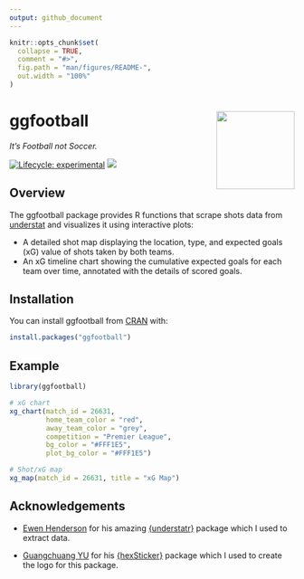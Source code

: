 ```yaml
---
output: github_document
---
```


<!-- README.md is generated from README.Rmd. Please edit that file -->

```r
knitr::opts_chunk$set(
  collapse = TRUE,
  comment = "#>",
  fig.path = "man/figures/README-",
  out.width = "100%"
)
```

# ggfootball <img src="inst/figures/logo.png" align="right" height="138"/>

*It's Football not Soccer.*

<!-- badges: start -->

[![Lifecycle: experimental](https://img.shields.io/badge/lifecycle-experimental-orange.svg)](https://lifecycle.r-lib.org/articles/stages.html#experimental)
[![](https://cranlogs.r-pkg.org/badges/grand-total/ggfootball)](https://cran.r-project.org/package=ggfootball)

<!-- badges: end -->

## Overview

The ggfootball package provides R functions that scrape shots data from [understat](https://understat.com/)
and visualizes it using interactive plots:

- A detailed shot map displaying the location, type, and expected goals (xG) value of shots taken by both teams.
- An xG timeline chart showing the cumulative expected goals for each team over time, annotated with the details of scored goals.

## Installation

You can install ggfootball from [CRAN](https://cran.r-project.org/package=ggfootball) with:

``` r
install.packages("ggfootball")
```

## Example

```r
library(ggfootball)

# xG chart
xg_chart(match_id = 26631, 
         home_team_color = "red", 
         away_team_color = "grey", 
         competition = "Premier League",
         bg_color = "#FFF1E5",
         plot_bg_color = "#FFF1E5")

# Shot/xG map
xg_map(match_id = 26631, title = "xG Map")
```

## Acknowledgements

- [Ewen Henderson](https://ewen.io/) for his amazing [{understatr}](https://ewenme.github.io/understatr/) package which I used to extract data.

- [Guangchuang YU](https://yulab-smu.top/) for his [{hexSticker}](https://github.com/GuangchuangYu/hexSticker) package which I used to create the logo for this package.
